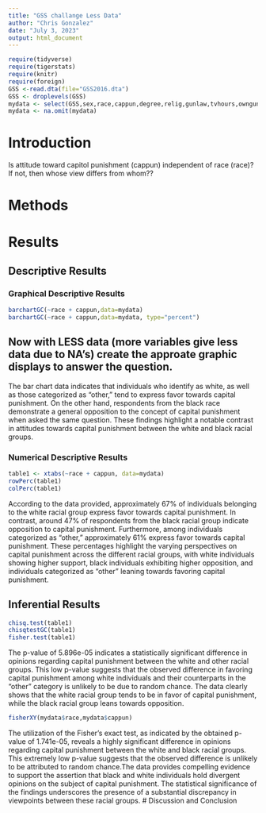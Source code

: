 ```yaml
---
title: "GSS challange Less Data"
author: "Chris Gonzalez"
date: "July 3, 2023"
output: html_document
---
```








```r
require(tidyverse)
require(tigerstats)
require(knitr)
require(foreign)
GSS <-read.dta(file="GSS2016.dta")
GSS <- droplevels(GSS)
mydata <- select(GSS,sex,race,cappun,degree,relig,gunlaw,tvhours,owngun,age,wordsum)
mydata <- na.omit(mydata)
```

# Introduction

<!--In this section you explain what you are trying to show.  Where did the data come from?  What is the research or other question you are trying to answer?.  If you skimp in this section expect to be marked down in your grade. Paint a picture of the project a couple of paragraphs is expected!-->

Is attitude toward capitol punishment (cappun) independent of race (race)?
If not, then whose view differs from whom??

# Methods

<!--Decide on your methods:  use "variable analysis" or other appropriate descriptors.  Make sure to choose at least one graphical method and at least one numerical method. Discuss what data manipulations may be needed for example subsetting or other binning procedures and what sort of graphical displays and inferential tools will be used!-->

# Results

<!--Divide this section into two sub-sections:  One for your descriptive  results and one for your inferential results.!-->

## Descriptive Results

### Graphical Descriptive Results

<!--Graphical results here.  Make sure to show your code.  Provide appropriate labels for axes, giving units if possible, and provide a good title for the graph, too.  Use the graphical results to describe the patterns if any that exist in the data as focused toward the research question. Bottom line is to explain the features of the graph that are relevant to conforming or departing to what is expected by your null hypothesis !-->

```r
barchartGC(~race + cappun,data=mydata)
barchartGC(~race + cappun,data=mydata, type="percent")

```




## Now with LESS data (more variables give less data due to NA's) create the approate graphic displays to answer the question.


The bar chart data indicates that individuals who identify as white, as well as those categorized as "other," tend to express favor towards capital punishment. On the other hand, respondents from the black race demonstrate a general opposition to the concept of capital punishment when asked the same question. These findings highlight a notable contrast in attitudes towards capital punishment between the white and black racial groups.



### Numerical Descriptive Results

<!--Numerical results go here. Use the numerical results to describe the patterns if any that exist in the data as focused toward the research question!-->
```r
table1 <- xtabs(~race + cappun, data=mydata)
rowPerc(table1)
colPerc(table1)
```
According to the data provided, approximately 67% of individuals belonging to the white racial group express favor towards capital punishment. In contrast, around 47% of respondents from the black racial group indicate opposition to capital punishment. Furthermore, among individuals categorized as "other," approximately 61% express favor towards capital punishment. These percentages highlight the varying perspectives on capital punishment across the different racial groups, with white individuals showing higher support, black individuals exhibiting higher opposition, and individuals categorized as "other" leaning towards favoring capital punishment.

## Inferential Results

<!--State hypothesis clearly.  Make sure your discussion of the inferential test covers all the aspects that the test output produces, such as test statistic, p-value etc.  Make a decision about the null hypothesis, explain the assumptions on which the selected test/procedure was based, and why the chosen procedure satisfys the assumptions and is appropriate to answer the research question!-->

```r
chisq.test(table1)
chisqtestGC(table1)
fisher.test(table1)
```

The p-value of 5.896e-05 indicates a statistically significant difference in opinions regarding capital punishment between the white and other racial groups. This low p-value suggests that the observed difference in favoring capital punishment among white individuals and their counterparts in the "other" category is unlikely to be due to random chance. The data clearly shows that the white racial group tends to be in favor of capital punishment, while the black racial group leans towards opposition.


```r
fisherXY(mydata$race,mydata$cappun)
```

The utilization of the Fisher's exact test, as indicated by the obtained p-value of 1.741e-05, reveals a highly significant difference in opinions regarding capital punishment between the white and black racial groups. This extremely low p-value suggests that the observed difference is unlikely to be attributed to random chance.The data provides compelling evidence to support the assertion that black and white individuals hold divergent opinions on the subject of capital punishment. The statistical significance of the findings underscores the presence of a substantial discrepancy in viewpoints between these racial groups.
# Discussion and Conclusion

<!--Discussion and conclusion here.  If you found a relationship be sure to consider whether the relationship occurs because one of the variavbles causes the other, or whether they perhasps are related for some other reason.  Watch the chapter 6 videos from the GeorgeTown videos collection.!-->

